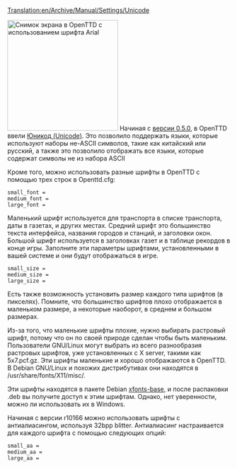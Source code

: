 [[Translation:en/Archive/Manual/Settings/Unicode]]


[[File:en/Archive/Manual/Settings/Arialunicode.png|thumb|right|250px|Снимок экрана в OpenTTD с использованием шрифта Arial]]
Начиная с [[en/Archive/OpenTTD/OpenTTD 0.5.0| версии 0.5.0]], в OpenTTD ввели [http://ru.wikipedia.org/wiki/%D0%AE%D0%BD%D0%B8%D0%BA%D0%BE%D0%B4 Юникод (Unicode)]. Это позволило поддержать языки, которые используют наборы не-ASCII символов, такие как китайский или русский, а также это позволило отображать все языки, которые содержат символы не из набора ASCII

Кроме того, можно использовать разные шрифты в OpenTTD с помощью трех строк в Openttd.cfg:

<pre>small_font =
medium_font =
large_font =</pre>

Маленький шрифт используется для транспорта в списке транспорта, даты в газетах, и других местах. Средний шрифт это большинство текста интерфейса, названия городов и станций, и заголовки окон. Большой шрифт используется в заголовках газет и в таблице рекордов в конце игры.
Заполните эти параметры шрифтами, установленными в вашей системе и они будут отображаться в игре.

<pre>small_size =
medium_size =
large_size =</pre>

Есть также возможность установить размер каждого типа шрифтов (в пикселях). Помните, что большинство шрифтов плохо отображается в маленьком размере, а некоторые наоборот, в среднем и большом размерах.

Из-за того, что маленькие шрифты плохие, нужно выбирать растровый шрифт, потому что он по своей природе сделан чтобы быть маленьким. Пользователи GNU/Linux могут выбрать из всего разнообразия растровых шрифтов, уже установленных с X server, такими как 5x7.pcf.gz. Эти шрифты маленькие и хорошо отображаются в OpenTTD. В Debian GNU/Linux и похожих дистрибутивах они находятся в <nowiki>/usr/share/fonts/X11/misc/</nowiki>.

Эти шрифты находятся в пакете Debian [http://packages.debian.org/etch/xfonts-base xfonts-base], и после распаковки .deb вы получите доступ к этим шрифтам. Однако, нет уверенности, можно ли использовать их в Windows.

Начиная с версии r10166 можно использовать шрифты с антиалиасингом, используя 32bpp blitter. Антиалиасинг настраивается для каждого шрифта с помощью следующих опций:

<pre>small_aa =
medium_aa =
large_aa =</pre>
